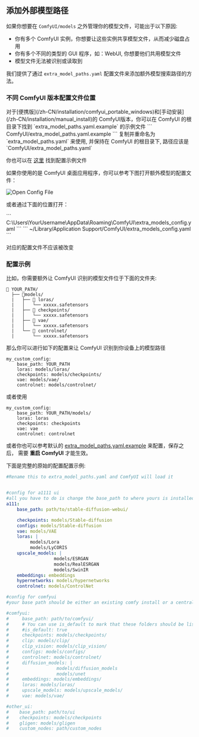 ## 添加外部模型路径

如果你想要在 `ComfyUI/models` 之外管理你的模型文件，可能出于以下原因:

- 你有多个 ComfyUI 实例，你想要让这些实例共享模型文件，从而减少磁盘占用
- 你有多个不同的类型的 GUI 程序，如：WebUI, 你想要他们共用模型文件
- 模型文件无法被识别或读取到

我们提供了通过 `extra_model_paths.yaml` 配置文件来添加额外模型搜索路径的方法。

### 不同 ComfyUI 版本配置文件位置

<Tabs>
  <Tab title="Portable 及自部署">
  对于[便携版](/zh-CN/installation/comfyui_portable_windows)和[手动安装](/zh-CN/installation/manual_install)的 ComfyUI版本，你可以在 ComfyUI 的根目录下找到 `extra_model_paths.yaml.example` 的示例文件
  ```
  ComfyUI/extra_model_paths.yaml.example
  ```
  复制并重命名为 `extra_model_paths.yaml` 来使用, 并保持在 ComfyUI 的根目录下, 路径应该是 `ComfyUI/extra_model_paths.yaml`

  你也可以在 [这里](https://github.com/comfyanonymous/ComfyUI/blob/master/extra_model_paths.yaml.example) 找到配置示例文件

  </Tab>
  <Tab title="ComfyUI Desktop">
  如果你使用的是 ComfyUI 桌面应用程序，你可以参考下图打开额外模型的配置文件：

  ![Open Config File](/images/zh/desktop/extra_model_paths.jpg)

  或者通过下面的位置打开：

  <Tabs>
    <Tab title="Windows">
      ```
      C:\Users\YourUsername\AppData\Roaming\ComfyUI\extra_models_config.yaml
      ```
    </Tab>
    <Tab title="macOS">
      ```
      ~/Library/Application Support/ComfyUI/extra_models_config.yaml
      ```
    </Tab>
  </Tabs>

  对应的配置文件不应该被改变
  </Tab>
</Tabs>

### 配置示例

比如，你需要额外让 ComfyUI 识别的模型文件位于下面的文件夹:

```
📁 YOUR_PATH/
  ├── 📁models/
  |   ├── 📁 loras/
  |   │   └── xxxxx.safetensors
  |   ├── 📁 checkpoints/
  |   │   └── xxxxx.safetensors
  |   ├── 📁 vae/
  |   │   └── xxxxx.safetensors
  |   └── 📁 controlnet/
  |       └── xxxxx.safetensors
```

那么你可以进行如下的配置来让 ComfyUI 识别到你设备上的模型路径

```
my_custom_config:
    base_path: YOUR_PATH
    loras: models/loras/
    checkpoints: models/checkpoints/
    vae: models/vae/
    controlnet: models/controlnet/
```

或者使用
```
my_custom_config:
    base_path: YOUR_PATH/models/
    loras: loras
    checkpoints: checkpoints
    vae: vae
    controlnet: controlnet
```

或者你也可以参考默认的 [extra_model_paths.yaml.example](https://github.com/comfyanonymous/ComfyUI/blob/master/extra_model_paths.yaml.example) 来配置，保存之后， 需要 **重启 ComfyUI** 才能生效。

下面是完整的原始的配置配置示例:

```yaml
#Rename this to extra_model_paths.yaml and ComfyUI will load it


#config for a1111 ui
#all you have to do is change the base_path to where yours is installed
a111:
    base_path: path/to/stable-diffusion-webui/

    checkpoints: models/Stable-diffusion
    configs: models/Stable-diffusion
    vae: models/VAE
    loras: |
         models/Lora
         models/LyCORIS
    upscale_models: |
                  models/ESRGAN
                  models/RealESRGAN
                  models/SwinIR
    embeddings: embeddings
    hypernetworks: models/hypernetworks
    controlnet: models/ControlNet

#config for comfyui
#your base path should be either an existing comfy install or a central folder where you store all of your models, loras, etc.

#comfyui:
#     base_path: path/to/comfyui/
#     # You can use is_default to mark that these folders should be listed first, and used as the default dirs for eg downloads
#     #is_default: true
#     checkpoints: models/checkpoints/
#     clip: models/clip/
#     clip_vision: models/clip_vision/
#     configs: models/configs/
#     controlnet: models/controlnet/
#     diffusion_models: |
#                  models/diffusion_models
#                  models/unet
#     embeddings: models/embeddings/
#     loras: models/loras/
#     upscale_models: models/upscale_models/
#     vae: models/vae/

#other_ui:
#    base_path: path/to/ui
#    checkpoints: models/checkpoints
#    gligen: models/gligen
#    custom_nodes: path/custom_nodes

```